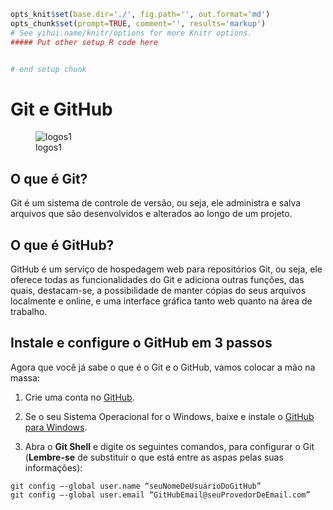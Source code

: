 ```r
opts_knit$set(base.dir='./', fig.path='', out.format='md')
opts_chunk$set(prompt=TRUE, comment='', results='markup')
# See yihui.name/knitr/options for more Knitr options.
##### Put other setup R code here


# end setup chunk
```
# Git e GitHub

![logos1](figuras/Capitulo1_Secao1_Figura1.png)

## O que é Git?
Git é um sistema de controle de versão, ou seja, ele administra e salva arquivos que são desenvolvidos e alterados ao longo de um projeto.

## O que é GitHub?
GitHub é um serviço de hospedagem web para repositórios Git, ou seja, ele oferece todas as funcionalidades do Git e adiciona outras funções, das quais, destacam-se, a possibilidade de manter cópias do seus arquivos localmente e online, e uma interface gráfica tanto web quanto na área de trabalho.

## Instale e configure o GitHub em 3 passos
Agora que você já sabe o que é o Git e o GitHub, vamos colocar a mão na massa:

1) Crie uma conta no [GitHub](https://github.com/).

2) Se o seu Sistema Operacional for o Windows, baixe e instale o [GitHub para Windows](https://windows.github.com/).

3) Abra o **Git Shell** e digite os seguintes comandos, para configurar o Git (**Lembre-se** de substituir o que está entre as aspas pelas suas informações):

```
git config –-global user.name “seuNomeDeUsuárioDoGitHub”
git config –-global user.email “GitHubEmail@seuProvedorDeEmail.com”
``` 
